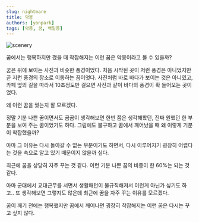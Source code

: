 ```yaml
---
slug: nightmare
title: 악몽
authors: [yonpark]
tags: [악몽, 꿈, 백일몽]
---
```


![scenery](./scenery.jpg)

꿈에서는 행복하지만 깼을 때 착잡해지는 이런 꿈은 악몽이라고 볼 수 있을까?

꿈은 위에 보이는 사진과 비슷한 풍경이었다. 처음 시작된 곳이 저런 풍경은 아니었지만 곧 저런 풍경의 장소로 이동하는 꿈이엇다.
사진처럼 바로 바다가 보이는 것은 아니였고, 카페 옆의 길을 따라서 10초정도만 걸으면 사진과 같이 바다의 풍경이 확 들어오는 곳이었다.

왜 이런 꿈을 꿨는지 잘 모르겠다.

정말 기분 나쁜 꿈이면서도 곰곰이 생각해보면 한번 쯤은 생각해봤던, 진짜 원했던 한 부분을 보여 주는 꿈이었기도 하다.
그럼에도 불구하고 꿈에서 깨어났을 때 왜 이렇게 기분이 착잡했을까?

아마 그 이유는 다시 돌아갈 수 없는 부분이기도 하면서, 다시 이루어지기 굉장히 어렵다는 것을 속으로 알고 있기 때문이지 않을까 싶다.

최근에 꿈을 상당히 자주 꾸는 것 같다. 이런 기분 나쁜 꿈의 비중이 한 60%는 되는 것 같다.

아마 군대에서 교대근무를 서면서 생활패턴이 불규칙해져서 이런게 아닌가 싶기도 하고.. 또 생각해보면 그렇지도 않은데 최근에 꿈을 자주 꾸는 이유를 모르겠다.

꿈이 깨기 전에는 행복했지만 꿈에서 깨어나면 굉장히 착잡해지는 이런 꿈은 다시는 꾸고 싶지 않다.

